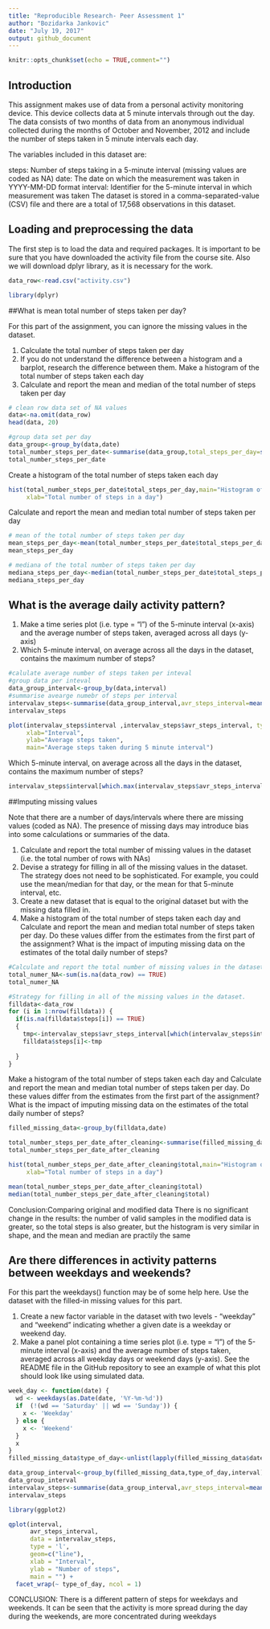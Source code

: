 ---
title: "Reproducible Research- Peer Assessment 1"
author: "Bozidarka Jankovic"
date: "July 19, 2017"
output: github_document
---

```{r setup, include=FALSE}
knitr::opts_chunk$set(echo = TRUE,comment="")
```

## Introduction

This assignment makes use of data from a personal activity monitoring device. This device collects data at 5 minute intervals through out the day. The data consists of two months of data from an anonymous individual collected during the months of October and November, 2012 and include the number of steps taken in 5 minute intervals each day.

The variables included in this dataset are:

steps: Number of steps taking in a 5-minute interval (missing values are coded as NA)
date: The date on which the measurement was taken in YYYY-MM-DD format
interval: Identifier for the 5-minute interval in which measurement was taken
The dataset is stored in a comma-separated-value (CSV) file and there are a total of 17,568 observations in this dataset.

## Loading and preprocessing the data
The first step is to load the data and required packages. It is important to be sure that you have downloaded the activity file from the course site. Also we will download dplyr library, as it is necessary for the work.
```{r}
data_row<-read.csv("activity.csv")
```

```{r}
library(dplyr)
```

##What is mean total number of steps taken per day?

For this part of the assignment, you can ignore the missing values in the dataset.

1. Calculate the total number of steps taken per day
2. If you do not understand the difference between a histogram and a barplot, research the difference between them. Make a histogram of the total number of steps taken each day
3. Calculate and report the mean and median of the total number of steps taken per day

```{r}
# clean row data set of NA values
data<-na.omit(data_row)
head(data, 20)
```

```{r}
#group data set per day
data_group<-group_by(data,date)
total_number_steps_per_date<-summarise(data_group,total_steps_per_day=sum(steps))
total_number_steps_per_date
```

Create a histogram of the total number of steps taken each day

```{r}
hist(total_number_steps_per_date$total_steps_per_day,main="Histogram of total number of steps per day", 
     xlab="Total number of steps in a day")
```

Calculate and report the mean and median total number of steps taken per day

```{r}
# mean of the total number of steps taken per day
mean_steps_per_day<-mean(total_number_steps_per_date$total_steps_per_day)
mean_steps_per_day
```
```{r}
# mediana of the total number of steps taken per day
mediana_steps_per_day<-median(total_number_steps_per_date$total_steps_per_day)
mediana_steps_per_day
```

## What is the average daily activity pattern?

1. Make a time series plot (i.e. type = "l") of the 5-minute interval (x-axis) and the average number of steps taken, averaged across all days (y-axis)
2. Which 5-minute interval, on average across all the days in the dataset, contains the maximum number of steps?

```{r}
#calulate average number of steps taken per inteval
#group data per inteval
data_group_interval<-group_by(data,interval)
#summarise avearge numebr of steps per interval
intervalav_steps<-summarise(data_group_interval,avr_steps_interval=mean(steps))
intervalav_steps
```

```{r}
plot(intervalav_steps$interval ,intervalav_steps$avr_steps_interval, type="l",
     xlab="Interval",
     ylab="Average steps taken",
     main="Average steps taken during 5 minute interval")
```

Which 5-minute interval, on average across all the days in the dataset, contains the maximum number of steps?

```{r}
intervalav_steps$interval[which.max(intervalav_steps$avr_steps_interval)]
```

##Imputing missing values

Note that there are a number of days/intervals where there are missing values (coded as NA). The presence of missing days may introduce bias into some calculations or summaries of the data.

1. Calculate and report the total number of missing values in the dataset (i.e. the total number of rows with NAs)
2. Devise a strategy for filling in all of the missing values in the dataset. The strategy does not need to be sophisticated. For example, you could use the mean/median for that day, or the mean for that 5-minute interval, etc.
3. Create a new dataset that is equal to the original dataset but with the missing data filled in.
4. Make a histogram of the total number of steps taken each day and Calculate and report the mean and median total number of steps taken per day. Do these values differ from the estimates from the first part of the assignment? What is the impact of imputing missing data on the estimates of the total daily number of steps?

```{r}
#Calculate and report the total number of missing values in the dataset (i.e. the total number of rows with NAs)
total_numer_NA<-sum(is.na(data_row) == TRUE)
total_numer_NA
```

```{r}
#Strategy for filling in all of the missing values in the dataset. 
filldata<-data_row
for (i in 1:nrow(filldata)) {
  if(is.na(filldata$steps[i]) == TRUE)
  {
    tmp<-intervalav_steps$avr_steps_interval[which(intervalav_steps$interval==filldata$interval[i])]
    filldata$steps[i]<-tmp
    
  }
}
```

Make a histogram of the total number of steps taken each day and Calculate and report the mean and median total number of steps taken per day. Do these values differ from the estimates from the first part of the assignment? What is the impact of imputing missing data on the estimates of the total daily number of steps?

```{r}
filled_missing_data<-group_by(filldata,date)

total_number_steps_per_date_after_cleaning<-summarise(filled_missing_data,total=sum(steps))
total_number_steps_per_date_after_cleaning
```

```{r}
hist(total_number_steps_per_date_after_cleaning$total,main="Histogram of total number of steps per day after filling missing values", 
     xlab="Total number of steps in a day")
```

```{r}
mean(total_number_steps_per_date_after_cleaning$total)
median(total_number_steps_per_date_after_cleaning$total)
```

Conclusion:Comparing original and modified data There is no significant change in the results: the number of valid samples in the modified data is greater, so the total steps is also greater, but the histogram is very similar in shape, and the mean and median are practily the same

## Are there differences in activity patterns between weekdays and weekends?

For this part the weekdays() function may be of some help here. Use the dataset with the filled-in missing values for this part.

1. Create a new factor variable in the dataset with two levels - "weekday" and "weekend" indicating whether a given date is a weekday or weekend day.
2. Make a panel plot containing a time series plot (i.e. type = "l") of the 5-minute interval (x-axis) and the average number of steps taken, averaged across all weekday days or weekend days (y-axis). See the README file in the GitHub repository to see an example of what this plot should look like using simulated data.

```{r}
week_day <- function(date) {
  wd <- weekdays(as.Date(date, '%Y-%m-%d'))
  if  (!(wd == 'Saturday' || wd == 'Sunday')) {
    x <- 'Weekday'
  } else {
    x <- 'Weekend'
  }
  x
}
filled_missing_data$type_of_day<-unlist(lapply(filled_missing_data$date,week_day))
```

```{r}
data_group_interval<-group_by(filled_missing_data,type_of_day,interval)
data_group_interval
intervalav_steps<-summarise(data_group_interval,avr_steps_interval=mean(steps))
intervalav_steps
```

```{r}
library(ggplot2)

qplot(interval, 
      avr_steps_interval, 
      data = intervalav_steps, 
      type = 'l', 
      geom=c("line"),
      xlab = "Interval", 
      ylab = "Number of steps", 
      main = "") +
  facet_wrap(~ type_of_day, ncol = 1)
```

CONCLUSION: There is a different pattern of steps for weekdays and weekends. It can be seen that the activity is more spread during the day during the weekends, are more concentrated during weekdays